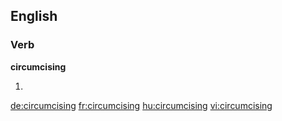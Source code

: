 
==English==

===Verb===
'''circumcising'''

# {{present participle of|[[circumcise]]}}

[[de:circumcising]]
[[fr:circumcising]]
[[hu:circumcising]]
[[vi:circumcising]]